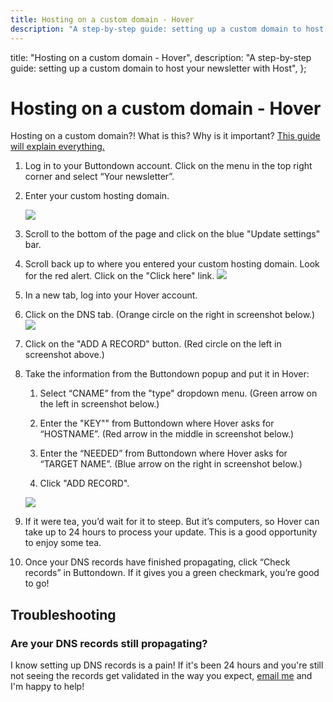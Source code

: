```yaml
---
title: Hosting on a custom domain - Hover
description: "A step-by-step guide: setting up a custom domain to host your newsletter with Hover"
---
```



  title: "Hosting on a custom domain - Hover",
  description:
    "A step-by-step guide: setting up a custom domain to host your newsletter with Host",
};

# Hosting on a custom domain - Hover

<Notice variant="info">
Hosting on a custom domain?!  What is this? Why is it important?  <a
    className="text-green-800 underline"
    href="https://docs.buttondown.email/getting-started/hosting-on-a-custom-domain"
  >This guide will explain everything.</a>
</Notice>

1. Log in to your Buttondown account. Click on the menu in the top right corner and select “Your newsletter”.

2. Enter your custom hosting domain.

    ![](/images/hosting-domains/hosting-domain.png)

3.  Scroll to the bottom of the page and click on the blue "Update settings" bar.
4. Scroll back up to where you entered your custom hosting domain.  Look for the red alert.  Click on the "Click here" link. 
    ![](/images/hosting-domains/red-alert.png)
5. In a new tab, log into your Hover account. 
6.  Click on the DNS tab. (Orange circle on the right in  screenshot below.)
    ![](/images/hosting-domains/hosting-on-hover.png)
7. Click on the "ADD A RECORD" button. (Red circle on the left in screenshot above.)
8. Take the information from the Buttondown popup and put it in Hover:

    1. Select “CNAME” from the "type" dropdown menu.  (Green arrow on the left in screenshot below.)

    2. Enter the "KEY"" from Buttondown where Hover asks for “HOSTNAME”. (Red arrow in the middle in screenshot below.)

    3. Enter the “NEEDED” from Buttondown where Hover  asks for “TARGET NAME”. (Blue arrow on the right in screenshot below.) 

     4. Click "ADD RECORD".

     ![](/images/hosting-domains/hosting-on-hover2.png)

9. If it were tea, you’d wait for it to steep. But it’s computers, so Hover can take up to 24 hours to process your update. This is a good opportunity to enjoy some tea.

10. Once your DNS records have finished propagating, click “Check records” in Buttondown. If it gives you a green checkmark, you’re good to go!

##  Troubleshooting

###  Are your DNS records still propagating?

I know setting up DNS records is a pain! If it's been 24 hours and you're still not seeing the records get validated in the way you expect, <a href="mailto:justin@buttondown.email">email me</a> and I'm happy to help!